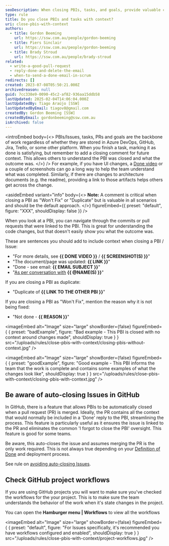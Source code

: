 ```yaml
---
seoDescription: When closing PBIs, tasks, and goals, provide valuable context to help teams understand the outcome and changes made.
type: rule
title: Do you close PBIs and tasks with context?
uri: close-pbis-with-context
authors:
  - title: Gordon Beeming
    url: https://ssw.com.au/people/gordon-beeming
  - title: Piers Sinclair
    url: https://ssw.com.au/people/gordon-beeming
  - title: Brady Stroud
    url: https://ssw.com.au/people/brady-stroud
related:
  - write-a-good-pull-request
  - reply-done-and-delete-the-email
  - when-to-send-a-done-email-in-scrum
redirects: []
created: 2023-07-08T05:50:21.000Z
archivedreason: null
guid: 7cc338e9-0090-45c2-af82-936aa15ddb58
lastUpdated: 2025-02-04T14:06:04.000Z
lastUpdatedBy: Tiago Araújo [SSW]
lastUpdatedByEmail: tiagov8@gmail.com
createdBy: Gordon Beeming [SSW]
createdByEmail: gordonbeeming@ssw.com.au
isArchived: false
---
```


<introEmbed
  body={<>
PBIs/Issues, tasks, PRs and goals are the backbone of work regardless of whether they are stored in Azure DevOps, GitHub, Jira, Trello, or some other platform. When you finish a task, marking it as done is satisfying, but remember to add a closing comment for future context. This allows others to understand the PBI was closed and what the outcome was.
  </>}
/>
For example, if you have UI changes, a [Done video](/send-done-videos) or a couple of screenshots can go a long way to help the team understand what was completed. Similarly, if there are changes to architecture documents (e.g. the readme), providing a link to those artifacts helps others get across the change.

<asideEmbed
  variant="info"
  body={<>
    **Note:** A comment is critical when closing a PBI as "Won't Fix" or "Duplicate" but is valuable in all scenarios and should be the default approach.
  </>}
  figureEmbed={{
    preset: "default",
    figure: "XXX",
    shouldDisplay: false
  }}
/>

When you look at a PBI, you can navigate through the commits or pull requests that were linked to the PBI. This is great for understanding the code changes, but that doesn't easily show you what the outcome was.

These are sentences you should add to include context when closing a PBI / Issue:

* "For more details, see **&#123;&#123; DONE VIDEO &#125;&#125;** / **&#123;&#123; SCREENSHOT(S) &#125;&#125;**"
* "The document/page was updated: **&#123;&#123; LINK &#125;&#125;**"
* "Done - see email: **&#123;&#123; EMAIL SUBJECT &#125;&#125;**"
* "[As per conversation with](/as-per-our-conversation-emails/) **&#123;&#123; @NAME(S) &#125;&#125;**"

If you are closing a PBI as duplicate:

* "Duplicate of **&#123;&#123; LINK TO THE OTHER PBI &#125;&#125;**"

If you are closing a PBI as "Won't Fix", mention the reason why it is not being fixed:

* "Not done - **&#123;&#123; REASON &#125;&#125;**"

<imageEmbed
  alt="Image"
  size="large"
  showBorder={false}
  figureEmbed={ {
    preset: "badExample",
    figure: "Bad example - This PBI is closed with no context around changes made",
    shouldDisplay: true
  } }
  src="/uploads/rules/close-pbis-with-context/closing-pbis-without-context.jpg"
/>

<imageEmbed
  alt="Image"
  size="large"
  showBorder={false}
  figureEmbed={ {
    preset: "goodExample",
    figure: "Good example - This PBI informs the team that the work is complete and contains some examples of what the changes look like",
    shouldDisplay: true
  } }
  src="/uploads/rules/close-pbis-with-context/closing-pbis-with-context.jpg"
/>

## Be aware of auto-closing Issues in GitHub

In GitHub, there is a feature that allows PBIs to be automatically closed when a pull request (PR) is merged. Ideally, the PR contains all the context that would normally be included in a 'Done' reply to the PBI, streamlining the process. This feature is particularly useful as it ensures the issue is linked to the PR and eliminates the common 'I forgot to close the PBI' oversight. This feature is good for some teams.

Be aware, this auto-closes the issue and assumes merging the PR is the only work required. This is not always true depending on your [Definition of Done](/definition-of-done) and deployment process.

See rule on [avoiding auto-closing Issues](/avoid-auto-closing-issues).

## Check GitHub project workflows

If you are using GitHub projects you will want to make sure you've checked the workflows for the your project. This is to make sure the team understands the behavior of the work when it's state changes in the project.

You can open the **Hamburger menu | Workflows** to view all the workflows


<imageEmbed
  alt="Image"
  size="large"
  showBorder={false}
  figureEmbed={ {
    preset: "default",
    figure: "For Issues specifically, it's recommended you have workflows configured and enabled",
    shouldDisplay: true
  } }
  src="/uploads/rules/close-pbis-with-context/project-workflows.jpg"
/>
